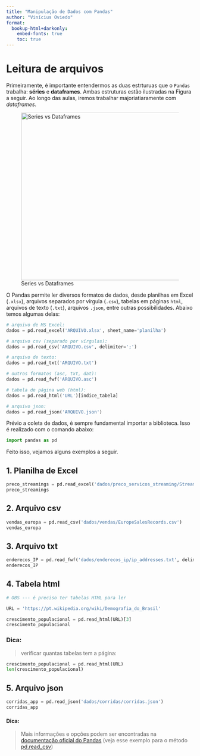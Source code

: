 ```yaml
---
title: "Manipulação de Dados com Pandas"
author: "Vinícius Oviedo"
format:
  bookup-html+darkonly:
    embed-fonts: true
    toc: true
---
```


# Leitura de arquivos

Primeiramente, é importante entendermos as duas estrturuas que o `Pandas` trabalha: **séries** e **dataframes**. Ambas estruturas estão ilustradas na Figura a seguir. Ao longo das aulas, iremos trabalhar majoriatiaramente com *dataframes*.

![Series vs Dataframes](assets/series-vs-df.png){width=450}

O Pandas permite ler diversos formatos de dados, desde planilhas em Excel (`.xlsx`), arquivos separados por vírgula (`.csv`), tabelas em páginas `html`, arquivos de texto (`.txt`), arquivos `.json`, entre outras possibilidades. Abaixo temos algumas delas:

```python
# arquivo de MS Excel:
dados = pd.read_excel('ARQUIVO.xlsx', sheet_name='planilha')

# arquivo csv (separado por vírgulas):
dados = pd.read_csv('ARQUIVO.csv', delimiter=';')

# arquivo de texto:
dados = pd.read_txt('ARQUIVO.txt')

# outros formatos (asc, txt, dat): 
dados = pd.read_fwf('ARQUIVO.asc')

# tabela de página web (html):
dados = pd.read_html('URL')[indice_tabela]

# arquivo json:
dados = pd.read_json('ARQUIVO.json')
```

Prévio a coleta de dados, é sempre fundamental importar a biblioteca. Isso é realizado com o comando abaixo:

```python
import pandas as pd
```

Feito isso, vejamos alguns exemplos a seguir.

## 1. Planilha de Excel

```python
preco_streamings = pd.read_excel('dados/preco_servicos_streaming/Streaming_prices.xlsx')
preco_streamings
```

## 2. Arquivo csv

```python
vendas_europa = pd.read_csv('dados/vendas/EuropeSalesRecords.csv')
vendas_europa
```

## 3. Arquivo txt
```python
enderecos_IP = pd.read_fwf('dados/enderecos_ip/ip_addresses.txt', delimiter='; ')
enderecos_IP
```

## 4. Tabela html

```python
# OBS --- é preciso ter tabelas HTML para ler

URL = 'https://pt.wikipedia.org/wiki/Demografia_do_Brasil'

crescimento_populacional = pd.read_html(URL)[3]
crescimento_populacional
```

### Dica:
> verificar quantas tabelas tem a página:

```python
crescimento_populacional = pd.read_html(URL)
len(crescimento_populacional)
```

## 5. Arquivo json

```python
corridas_app = pd.read_json('dados/corridas/corridas.json')
corridas_app
```

#### Dica:
> Mais informações e opções podem ser encontradas na [documentação oficial do Pandas](https://pandas.pydata.org/pandas-docs/stable/reference/io.html#) (veja esse exemplo para o método [pd.read_csv](https://pandas.pydata.org/pandas-docs/stable/reference/api/pandas.read_csv.html#pandas.read_csv))
